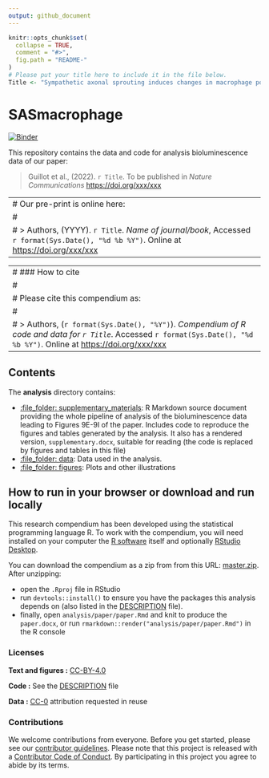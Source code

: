 ```yaml
---
output: github_document
---
```


<!-- README.md is generated from README.Rmd. Please edit that file -->

```r
knitr::opts_chunk$set(
  collapse = TRUE,
  comment = "#>",
  fig.path = "README-"
)
# Please put your title here to include it in the file below.
Title <- "Sympathetic axonal sprouting induces changes in macrophage populations and protects against pancreatic cancer"
```

# SASmacrophage

[![Binder](https://mybinder.org/badge_logo.svg)](https://mybinder.org/v2/gh///master?urlpath=rstudio)

This repository contains the data and code for analysis bioluminescence data of our paper:

> Guillot et al., (2022). `r Title`. To be published in _Nature Communications_ <https://doi.org/xxx/xxx>

---
# Our pre-print is online here:
# 
# > Authors, (YYYY). `r Title`. _Name of journal/book_, Accessed `r format(Sys.Date(), "%d %b %Y")`. Online at <https://doi.org/xxx/xxx>
---

---
# ### How to cite
# 
# Please cite this compendium as:
# 
# > Authors, (`r format(Sys.Date(), "%Y")`). _Compendium of R code and data for `r Title`_. Accessed `r format(Sys.Date(), "%d %b %Y")`. Online at <https://doi.org/xxx/xxx>
---

## Contents

The **analysis** directory contains:

  - [:file\_folder: supplementary_materials](/analysis/supplementary_materials): 
    R Markdown source document
    providing the whole pipeline of analysis of the bioluminescence data leading
    to Figures 9E-9I of the paper. 
    Includes code to reproduce the figures and tables
    generated by the analysis. It also has a rendered version,
    `supplementary.docx`, suitable for reading (the code is replaced by figures
    and tables in this file)
  - [:file\_folder: data](/analysis/data): Data used in the analysis.
  - [:file\_folder: figures](/analysis/figures): Plots and other
    illustrations

## How to run in your browser or download and run locally

This research compendium has been developed using the statistical programming
language R. To work with the compendium, you will need
installed on your computer the [R software](https://cloud.r-project.org/)
itself and optionally [RStudio Desktop](https://rstudio.com/products/rstudio/download/).

You can download the compendium as a zip from from this URL:
[master.zip](/archive/master.zip). After unzipping:

- open the `.Rproj` file in RStudio
- run `devtools::install()` to ensure you have the packages this analysis depends on (also listed in the
[DESCRIPTION](/DESCRIPTION) file).
- finally, open `analysis/paper/paper.Rmd` and knit to produce the `paper.docx`, or run `rmarkdown::render("analysis/paper/paper.Rmd")` in the R console

### Licenses

**Text and figures :**  [CC-BY-4.0](http://creativecommons.org/licenses/by/4.0/)

**Code :** See the [DESCRIPTION](DESCRIPTION) file

**Data :** [CC-0](http://creativecommons.org/publicdomain/zero/1.0/) attribution requested in reuse

### Contributions

We welcome contributions from everyone. Before you get started, please see our [contributor guidelines](CONTRIBUTING.md). Please note that this project is released with a [Contributor Code of Conduct](CONDUCT.md). By participating in this project you agree to abide by its terms.

